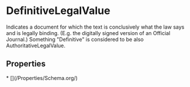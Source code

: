 
# DefinitiveLegalValue

Indicates a document for which the text is conclusively what the law says and is legally binding. (E.g. the digitally signed version of an Official Journal.)
  Something "Definitive" is considered to be also <Link href="/AuthoritativeLegalValue">AuthoritativeLegalValue</Link>.

## Properties

<Grid>
* [](/Properties/Schema.org/)

</Grid>

